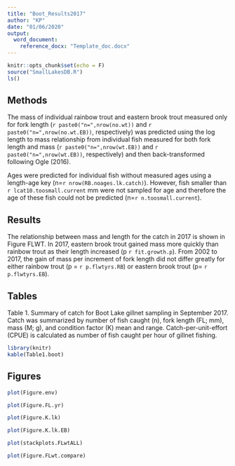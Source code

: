 ```yaml
---
title: "Boot_Results2017"
author: "KP"
date: "01/06/2020"
output:
  word_document:
    reference_docx: "Template_doc.docx"
---
```


```r
knitr::opts_chunk$set(echo = F)
source("SmallLakesDB.R")
ls()
```

## Methods

The mass of individual rainbow trout and eastern brook trout measured only for fork length (`r paste0("n=",nrow(no.wt))` and `r paste0("n=",nrow(no.wt.EB))`, respectively) was predicted using the log length to mass relationship from individual fish measured for both fork length and mass (`r paste0("n=",nrow(wt.EB))` and `r paste0("n=",nrow(wt.EB))`, respectively) and then back-transformed following Ogle (2016). 


Ages were predicted for individual fish without measured ages using a length-age key (n=`r nrow(RB.noages.lk.catch)`). However, fish smaller than `r lcat10.toosmall.current` mm were not sampled for age and therefore the age of these fish could not be predicted (n=`r n.toosmall.current`). 


## Results

The relationship between mass and length for the catch in 2017 is shown in Figure FLWT. In 2017, eastern brook trout gained mass more quickly than rainbow trout as their length increased (p `r fit.growth.p`). From 2002 to 2017, the gain of mass per increment of fork length did not differ greatly for either rainbow trout (p = `r p.flwtyrs.RB`) or eastern brook trout (p= `r p.flwtyrs.EB`).



## Tables

Table 1. Summary of catch for Boot Lake gillnet sampling in September 2017. Catch was summarized by number of fish caught (n), fork length (FL; mm), mass (M; g), and condition factor (K) mean and range. Catch-per-unit-effort (CPUE) is calculated as number of fish caught per hour of gillnet fishing.
```r
library(knitr)
kable(Table1.boot)

```

## Figures

```r
plot(Figure.env)

```

```r
plot(Figure.FL.yr)

```

```r
plot(Figure.K.lk)
```

```r
plot(Figure.K.lk.EB)
```


```r
plot(stackplots.FLwtALL)

```


```r
plot(Figure.FLwt.compare)

```





